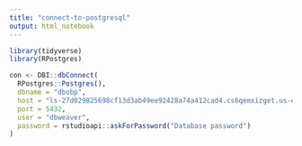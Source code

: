 ```yaml
---
title: "connect-to-postgresql"
output: html_notebook
---
```


```r
library(tidyverse)
library(RPostgres)
```

```r
con <- DBI::dbConnect(
  RPostgres::Postgres(),
  dbname = "dbobp",
  host = "ls-27d029825698cf13d3ab49ee92428a74a412cad4.cs6qemxizget.us-east-1.rds.amazonaws.com",
  port = 5432,
  user = "dbweaver",
  password = rstudioapi::askForPassword("Database password")
)
```

